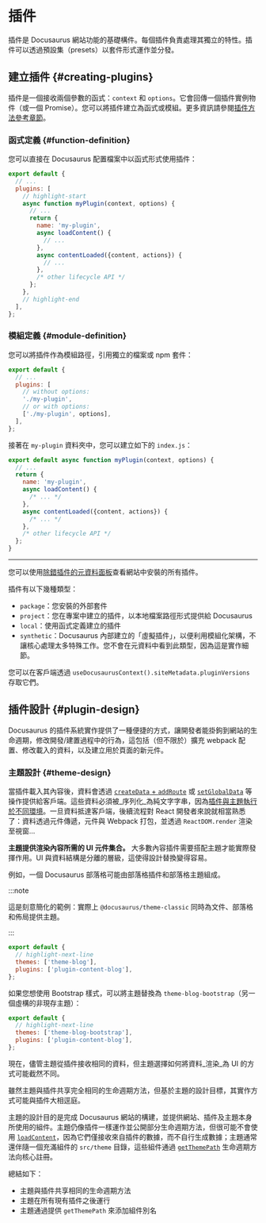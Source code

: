 # 插件

插件是 Docusaurus 網站功能的基礎構件。每個插件負責處理其獨立的特性。插件可以透過預設集（presets）以套件形式運作並分發。

## 建立插件 {#creating-plugins}

插件是一個接收兩個參數的函式：`context` 和 `options`。它會回傳一個插件實例物件（或一個 Promise）。您可以將插件建立為函式或模組。更多資訊請參閱[插件方法參考章節](../api/plugin-methods/README.mdx)。

### 函式定義 {#function-definition}

您可以直接在 Docusaurus 配置檔案中以函式形式使用插件：

```js title="docusaurus.config.js"
export default {
  // ...
  plugins: [
    // highlight-start
    async function myPlugin(context, options) {
      // ...
      return {
        name: 'my-plugin',
        async loadContent() {
          // ...
        },
        async contentLoaded({content, actions}) {
          // ...
        },
        /* other lifecycle API */
      };
    },
    // highlight-end
  ],
};
```

### 模組定義 {#module-definition}

您可以將插件作為模組路徑，引用獨立的檔案或 npm 套件：

```js title="docusaurus.config.js"
export default {
  // ...
  plugins: [
    // without options:
    './my-plugin',
    // or with options:
    ['./my-plugin', options],
  ],
};
```

接著在 `my-plugin` 資料夾中，您可以建立如下的 `index.js`：

```js title="my-plugin/index.js"
export default async function myPlugin(context, options) {
  // ...
  return {
    name: 'my-plugin',
    async loadContent() {
      /* ... */
    },
    async contentLoaded({content, actions}) {
      /* ... */
    },
    /* other lifecycle API */
  };
}
```

---

您可以使用[除錯插件的元資料面板](/__docusaurus/debug/metadata)查看網站中安裝的所有插件。

插件有以下幾種類型：

- `package`：您安裝的外部套件
- `project`：您在專案中建立的插件，以本地檔案路徑形式提供給 Docusaurus
- `local`：使用函式定義建立的插件
- `synthetic`：Docusaurus 內部建立的「虛擬插件」，以便利用模組化架構，不讓核心處理太多特殊工作。您不會在元資料中看到此類型，因為這是實作細節。

您可以在客戶端透過 `useDocusaurusContext().siteMetadata.pluginVersions` 存取它們。

## 插件設計 {#plugin-design}

Docusaurus 的插件系統實作提供了一種便捷的方式，讓開發者能掛鉤到網站的生命週期，修改開發/建置過程中的行為，這包括（但不限於）擴充 webpack 配置、修改載入的資料，以及建立用於頁面的新元件。

### 主題設計 {#theme-design}

當插件載入其內容後，資料會透過 [`createData` + `addRoute`](../api/plugin-methods/lifecycle-apis.mdx#addRoute) 或 [`setGlobalData`](../api/plugin-methods/lifecycle-apis.mdx#setGlobalData) 等操作提供給客戶端。這些資料必須被_序列化_為純文字字串，因為[插件與主題執行於不同環境](./architecture.mdx)。一旦資料抵達客戶端，後續流程對 React 開發者來說就相當熟悉了：資料透過元件傳遞，元件與 Webpack 打包，並透過 `ReactDOM.render` 渲染至視窗...

**主題提供渲染內容所需的 UI 元件集合。** 大多數內容插件需要搭配主題才能實際發揮作用。UI 與資料結構是分離的層級，這使得設計替換變得容易。

例如，一個 Docusaurus 部落格可能由部落格插件和部落格主題組成。

:::note

這是刻意簡化的範例：實際上 `@docusaurus/theme-classic` 同時為文件、部落格和佈局提供主題。

:::

```js title="docusaurus.config.js"
export default {
  // highlight-next-line
  themes: ['theme-blog'],
  plugins: ['plugin-content-blog'],
};
```

如果您想使用 Bootstrap 樣式，可以將主題替換為 `theme-blog-bootstrap`（另一個虛構的非現存主題）：

```js title="docusaurus.config.js"
export default {
  // highlight-next-line
  themes: ['theme-blog-bootstrap'],
  plugins: ['plugin-content-blog'],
};
```

現在，儘管主題從插件接收相同的資料，但主題選擇如何將資料_渲染_為 UI 的方式可能截然不同。

雖然主題與插件共享完全相同的生命週期方法，但基於主題的設計目標，其實作方式可能與插件大相逕庭。

主題的設計目的是完成 Docusaurus 網站的構建，並提供網站、插件及主題本身所使用的組件。主題仍像插件一樣運作並公開部分生命週期方法，但很可能不會使用 [`loadContent`](../api/plugin-methods/lifecycle-apis.mdx#loadContent)，因為它們僅接收來自插件的數據，而不自行生成數據；主題通常還伴隨一個充滿組件的 `src/theme` 目錄，這些組件通過 [`getThemePath`](../api/plugin-methods/extend-infrastructure.mdx#getThemePath) 生命週期方法向核心註冊。

總結如下：

- 主題與插件共享相同的生命週期方法
- 主題在所有現有插件之後運行
- 主題通過提供 `getThemePath` 來添加組件別名